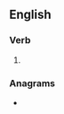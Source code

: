 ==English==

===Verb===
{{head|en|verb form}}

# {{en-past of|demur}}

===Anagrams===
* {{anagrams|en|murdered}}